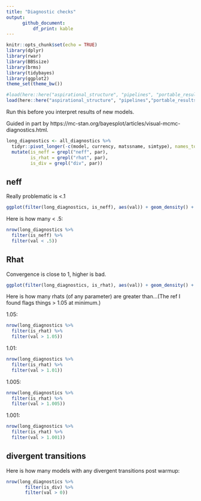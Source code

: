 ```yaml
---
title: "Diagnostic checks"
output: 
      github_document:
          df_print: kable
---
```


```r
knitr::opts_chunk$set(echo = TRUE)
library(dplyr)
library(rwar)
library(BBSsize)
library(brms)
library(tidybayes)
library(ggplot2)
theme_set(theme_bw())

#load(here::here("aspirational_structure", "pipelines", "portable_results.Rds"))
load(here::here("aspirational_structure", "pipelines","portable_results_nontransient.Rds"))
```


Run this before you interpret results of new models. 

Guided in part by https://mc-stan.org/bayesplot/articles/visual-mcmc-diagnostics.html.

```r

long_diagnostics <- all_diagnostics %>%
  tidyr::pivot_longer(-c(model, currency, matssname, simtype), names_to = "par", values_to = "val") %>%
  mutate(is_neff = grepl("neff", par),
         is_rhat = grepl("rhat", par),
         is_div = grepl("div", par))
```


## neff

Really problematic is <.1

```r
ggplot(filter(long_diagnostics, is_neff), aes(val)) + geom_density() + facet_wrap(vars(par), scales = "free")
```

Here is how many < .5:

```r
nrow(long_diagnostics %>%
  filter(is_neff) %>%
  filter(val < .5))

```



## Rhat

Convergence is close to 1, higher is bad.


```r
ggplot(filter(long_diagnostics, is_rhat), aes(val)) + geom_density() + facet_wrap(vars(par), scales = "free")
```

Here is how many rhats (of any parameter) are greater than...(The ref I found flags things > 1.05 at minimum.)

1.05:

```r
nrow(long_diagnostics %>%
  filter(is_rhat) %>%
  filter(val > 1.05))

```

1.01:

```r
nrow(long_diagnostics %>%
  filter(is_rhat) %>%
  filter(val > 1.01))

```


1.005:

```r
nrow(long_diagnostics %>%
  filter(is_rhat) %>%
  filter(val > 1.005))

```

1.001:

```r
nrow(long_diagnostics %>%
  filter(is_rhat) %>%
  filter(val > 1.001))

```


## divergent transitions

Here is how many models with any divergent transitions post warmup:

```r

nrow(long_diagnostics %>%
       filter(is_div) %>%
       filter(val > 0)) 

```


